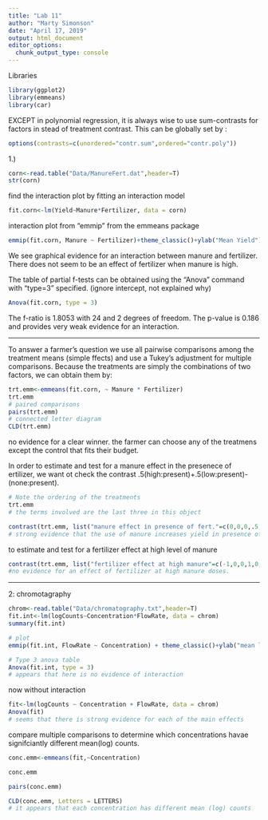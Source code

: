 ```yaml
---
title: "Lab 11"
author: "Marty Simonson"
date: "April 17, 2019"
output: html_document
editor_options: 
  chunk_output_type: console
---
```


Libraries

```r
library(ggplot2)
library(emmeans)
library(car)
```

EXCEPT in polynomial regression, it is always wise to use sum-contrasts for factors in stead of treatment contrast. This can be globally set by :

```r
options(contrasts=c(unordered="contr.sum",ordered="contr.poly"))
```


1.) 

```r
corn<-read.table("Data/ManureFert.dat",header=T)
str(corn)
```


find the interaction plot by fitting an interaction model

```r
fit.corn<-lm(Yield~Manure*Fertilizer, data = corn)
```

interaction plot from "emmip" from the emmeans package

```r
emmip(fit.corn, Manure ~ Fertilizer)+theme_classic()+ylab("Mean Yield")
```

We see graphical evidence for an interaction between manure and fertilizer. There does not seem to be an effect of fertilizer when manure is high.

The table of partial f-tests can be obtained using the "Anova" command with "type=3" specified. (ignore intercept, not explained why)

```r
Anova(fit.corn, type = 3)
```

The f-ratio is 1.8053 with 24 and 2 degrees of freedom. The p-value is 0.186 and provides very weak evidence for an interaction.

----

To answer a farmer's question we use all pairwise comparisons among the treatment means (simple ffects) and use a Tukey's adjustment for multiple comparisons. Because the treatments are simply the combinations of two factors, we can obtain them by:

```r
trt.emm<-emmeans(fit.corn, ~ Manure * Fertilizer)
trt.emm
# paired comparisons
pairs(trt.emm)
# connected letter diagram
CLD(trt.emm)
```

no evidence for a clear winner. the farmer can choose any of the treatmens except the control that fits their budget. 

In order to estimate and test for a manure effect in the presenece of ertilizer, we want ot check the contrast .5(high:present)+.5(low:present)-(none:present).



```r
# Note the ordering of the treatments
trt.emm
# the terms involved are the last three in this object

contrast(trt.emm, list("manure effect in presence of fert."=c(0,0,0,.5,.5,-1)))
# strong evidence that the use of manure increases yield in presence of fertilizer.
```

to estimate and test for a fertilizer effect at high level of manure

```r
contrast(trt.emm, list("fertilizer effect at high manure"=c(-1,0,0,1,0,0)))
#no evidence for an effect of fertilizer at high manure doses.
```

----

2: chromotagraphy
```r
chrom<-read.table("Data/chromatography.txt",header=T)
fit.int<-lm(logCounts~Concentration*FlowRate, data = chrom)
summary(fit.int)

# plot
emmip(fit.int, FlowRate ~ Concentration) + theme_classic()+ylab("mean log-count")

# Type 3 anova table
Anova(fit.int, type = 3)
# appears that here is no evidence of interaction
```

now without interaction

```r
fit<-lm(logCounts ~ Concentration + FlowRate, data = chrom)
Anova(fit)
# seems that there is strong evidence for each of the main effects
```

compare multiple comparisons to determine which concentrations havae signifciantly different mean(log) counts.

```r
conc.emm<-emmeans(fit,~Concentration)

conc.emm

pairs(conc.emm)

CLD(conc.emm, Letters = LETTERS)
# it appears that each concentration has different mean (log) counts
```




















